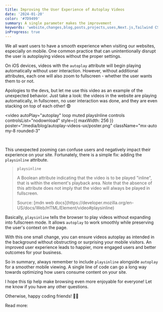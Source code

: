 ```yaml
---
title: Improving the User Experience of Autoplay Videos
date: '2024-01-20'
color: '#7D9499'
summary: A single parameter makes the improvement
keywords: 'website,changes,blog,posts,projects,uses,Next.js,Tailwind CSS'
inProgress: true
---
```


We all want users to have a smooth experience when visiting our websites, especially on mobile. One common practice that can unintentionally disrupt the user is autoplaying videos without the proper settings.

On iOS devices, videos with the `autoplay` attribute will begin playing automatically without user interaction. However, without additional attributes, each one will also zoom to fullscreen - whether the user wants them to or not.

Apologies to the devs, but let me use this video as an example of the unexpected behavior. Just take a look: the videos in the website are playing automatically, in fullscreen, no user interaction was done, and they are even stacking on top of each other! 😨

<video
  autoPlay="autoplay"
  loop
  muted
  playsInline
  controls
  controlsList="nodownload"
  style={{ maxWidth: 256 }}
  poster="/media/blog/autoplay-videos-ux/poster.png"
  className="mx-auto my-8 rounded-3"
>
  <source
    src="/media/blog/autoplay-videos-ux/bad-behavior.mp4"
    type="video/mp4"
  />
</video>

<br />

This unexpected zooming can confuse users and negatively impact their experience on your site. Fortunately, there is a simple fix: adding the `playsinline` attribute.

> `playsinline`
>
> A Boolean attribute indicating that the video is to be played "inline", that is within the element's playback area. Note that the absence of this attribute does not imply that the video will always be played in fullscreen.
>
> <span className="text-3xs">
>   Source: [mdn web
>   docs](https://developer.mozilla.org/en-US/docs/Web/HTML/Element/video#playsinline)
> </span>

Basically, `playsinline` tells the browser to play videos without expanding into fullscreen mode. It allows `autoplay` to work smoothly while preserving the user's context on the page.

With this one small change, you can ensure videos autoplay as intended in the background without obstructing or surprising your mobile visitors. An improved user experience leads to happier, more engaged users and better outcomes for your business.

So in summary, always remember to include `playsinline` alongside `autoplay` for a smoother mobile viewing. A single line of code can go a long way towards optimizing how users consume content on your site.

I hope this tip help make browsing even more enjoyable for everyone! Let me know if you have any other questions.

Otherwise, happy coding friends! 👨‍💻

<p className="!mt-5 text-md font-manrope font-semibold">Read more:</p>

<Bookmark url="https://developer.mozilla.org/en-US/docs/Web/HTML/Element/video#playsinline" />
<Bookmark url="https://webkit.org/blog/6784/new-video-policies-for-ios/" />
